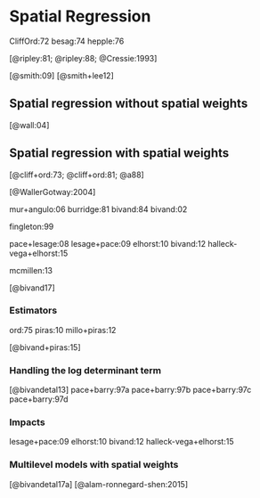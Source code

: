 # Spatial Regression

CliffOrd:72
besag:74
hepple:76

[@ripley:81; @ripley:88; @Cressie:1993]

[@smith:09] [@smith+lee12]

## Spatial regression without spatial weights

[@wall:04]

## Spatial regression with spatial weights

[@cliff+ord:73; @cliff+ord:81; @a88]

[@WallerGotway:2004]

mur+angulo:06
burridge:81
bivand:84
bivand:02

fingleton:99

pace+lesage:08
lesage+pace:09
elhorst:10
bivand:12
halleck-vega+elhorst:15

mcmillen:13

[@bivand17]

### Estimators

ord:75
piras:10
millo+piras:12

[@bivand+piras:15]

### Handling the log determinant term

[@bivandetal13]
pace+barry:97a
pace+barry:97b
pace+barry:97c
pace+barry:97d


### Impacts

lesage+pace:09
elhorst:10
bivand:12
halleck-vega+elhorst:15

### Multilevel models with spatial weights

[@bivandetal17a]
[@alam-ronnegard-shen:2015]